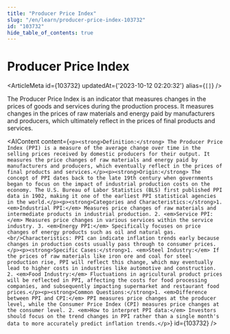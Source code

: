 ```yaml
---
title: "Producer Price Index"
slug: "/en/learn/producer-price-index-103732"
id: "103732"
hide_table_of_contents: true
---
```



# Producer Price Index

<ArticleMeta id={103732} updatedAt={'2023-10-12 02:20:32'} alias={`[]`} />
<div className='border-solid border-b border-t-0 my-4 border-[var(--ifm-color-gray-300)]' />

The Producer Price Index is an indicator that measures changes in the prices of goods and services during the production process. It measures changes in the prices of raw materials and energy paid by manufacturers and producers, which ultimately reflect in the prices of final products and services.

<AIContent content={`<p><strong>Definition:</strong> The Producer Price Index (PPI) is a measure of the average change over time in the selling prices received by domestic producers for their output. It measures the price changes of raw materials and energy paid by manufacturers and producers, which eventually reflect in the prices of final products and services.</p><p><strong>Origin:</strong> The concept of PPI dates back to the late 19th century when governments began to focus on the impact of industrial production costs on the economy. The U.S. Bureau of Labor Statistics (BLS) first published PPI data in 1902, making it one of the earliest PPI statistical agencies in the world.</p><p><strong>Categories and Characteristics:</strong>1. <em>Industrial PPI:</em> Measures price changes of raw materials and intermediate products in industrial production. 2. <em>Service PPI:</em> Measures price changes in various services within the service industry. 3. <em>Energy PPI:</em> Specifically focuses on price changes of energy products such as oil and natural gas.<br/>Characteristics: PPI can indicate inflation trends early because changes in production costs usually pass through to consumer prices.</p><p><strong>Specific Cases:</strong>1. <em>Steel Industry:</em> If the prices of raw materials like iron ore and coal for steel production rise, PPI will reflect this change, which may eventually lead to higher costs in industries like automotive and construction. 2. <em>Food Industry:</em> Fluctuations in agricultural product prices will be reflected in PPI, affecting the costs for food processing companies, and subsequently impacting supermarket and restaurant food prices.</p><p><strong>Common Questions:</strong>1. <em>Difference between PPI and CPI:</em> PPI measures price changes at the producer level, while the Consumer Price Index (CPI) measures price changes at the consumer level. 2. <em>How to interpret PPI data:</em> Investors should focus on the trend changes in PPI rather than a single month's data to more accurately predict inflation trends.</p>`} id={103732} />
